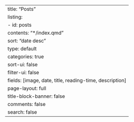 
---
title: "Posts"
listing:
  - id: posts
    contents: "*/index.qmd"
    sort: "date desc"
    type: default
    categories: true
    sort-ui: false
    filter-ui: false
    fields: [image, date, title, reading-time, description]
page-layout: full
title-block-banner: false
comments: false
search: false
---


::: {#posts}
:::